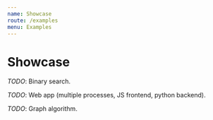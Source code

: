 ```yaml
---
name: Showcase
route: /examples
menu: Examples
---
```


# Showcase

*TODO*: Binary search.

*TODO*: Web app (multiple processes, JS frontend, python backend).

*TODO*: Graph algorithm.

